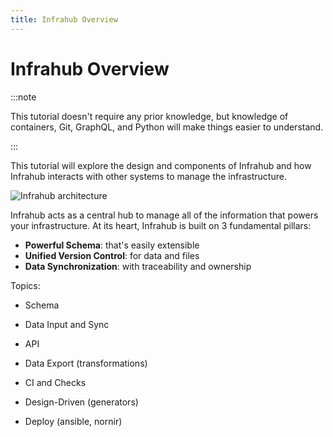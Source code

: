 ```yaml
---
title: Infrahub Overview
---
```


# Infrahub Overview

:::note

This tutorial doesn't require any prior knowledge, but knowledge of containers, Git, GraphQL, and Python will make things easier to understand.

:::

This tutorial will explore the design and components of Infrahub and how Infrahub interacts with other systems to manage the infrastructure.

![Infrahub architecture](../../media/design.svg)

Infrahub acts as a central hub to manage all of the information that powers your infrastructure. At its heart, Infrahub is built on 3 fundamental pillars:

- **Powerful Schema**: that's easily extensible
- **Unified Version Control**: for data and files
- **Data Synchronization**: with traceability and ownership



Topics:

- Schema
- Data Input and Sync

- API 
- Data Export (transformations)
- CI and Checks
- Design-Driven (generators)
- Deploy (ansible, nornir)
